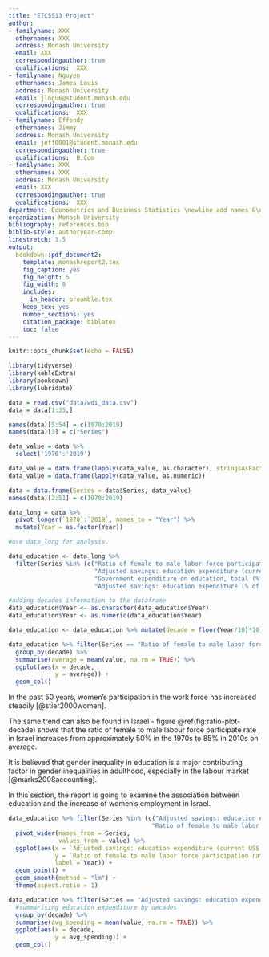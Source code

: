 ```yaml
---
title: "ETC5513 Project"
author:
- familyname: XXX
  othernames: XXX
  address: Monash University
  email: XXX
  correspondingauthor: true
  qualifications:  XXX
- familyname: Nguyen
  othernames: James Louis
  address: Monash University
  email: jlngu6@student.monash.edu
  correspondingauthor: true
  qualifications:  XXX
- familyname: Effendy
  othernames: Jimmy
  address: Monash University
  email: jeff0001@student.monash.edu
  correspondingauthor: true
  qualifications:  B.Com
- familyname: XXX
  othernames: XXX
  address: Monash University
  email: XXX
  correspondingauthor: true
  qualifications:  XXX
department: Econometrics and Business Statistics \newline add names &\newline add names
organization: Monash University
bibliography: references.bib
biblio-style: authoryear-comp
linestretch: 1.5
output:
  bookdown::pdf_document2:
    template: monashreport2.tex
    fig_caption: yes
    fig_height: 5
    fig_width: 8
    includes:
      in_header: preamble.tex
    keep_tex: yes
    number_sections: yes
    citation_package: biblatex
    toc: false
---
```


```r
knitr::opts_chunk$set(echo = FALSE)
```

```r
library(tidyverse)
library(kableExtra)
library(bookdown)
library(lubridate)
```


```r
data = read.csv("data/wdi_data.csv")
data = data[1:35,]

names(data)[5:54] = c(1970:2019)
names(data)[3] = c("Series")

data_value = data %>%
  select('1970':'2019')

data_value = data.frame(lapply(data_value, as.character), stringsAsFactors =FALSE)
data_value = data.frame(lapply(data_value, as.numeric))

data = data.frame(Series = data$Series, data_value)
names(data)[2:51] = c(1970:2019)

data_long = data %>%
  pivot_longer(`1970`:`2019`, names_to = "Year") %>%
  mutate(Year = as.factor(Year))

#use data_long for analysis.
```


\section*{Introduction}

\section*{Motivation}

\section*{}

\section*{}

\section*{Education}

```r
data_education <- data_long %>% 
  filter(Series %in% (c("Ratio of female to male labor force participation rate (%) (national estimate)",
                        "Adjusted savings: education expenditure (current US$)",
                        "Government expenditure on education, total (% of GDP)",
                        "Adjusted savings: education expenditure (% of GNI)")))

#adding decades information to the dataframe
data_education$Year <- as.character(data_education$Year)
data_education$Year <- as.numeric(data_education$Year)

data_education <- data_education %>% mutate(decade = floor(Year/10)*10)

```

```r

data_education %>% filter(Series == "Ratio of female to male labor force participation rate (%) (national estimate)") %>%
  group_by(decade) %>% 
  summarise(average = mean(value, na.rm = TRUE)) %>% 
  ggplot(aes(x = decade,
             y = average)) +
  geom_col()
```

In the past 50 years, women's participation in the work force has increased steadily [@stier2000women].

The same trend can also be found in Israel - figure \@ref(fig:ratio-plot-decade) shows that the ratio of female to male labour force participate rate in Israel increases from approximately 50% in the 1970s to 85% in 2010s on average.

It is believed that gender inequality in education is a major contributing factor in gender inequalities in adulthood, especially in the labour market [@marks2008accounting].

In this section, the report is going to examine the association between education and the increase of women's employment in Israel.

```r

data_education %>% filter(Series %in% (c("Adjusted savings: education expenditure (current US$)",
                                        "Ratio of female to male labor force participation rate (%) (national estimate)"))) %>%
  pivot_wider(names_from = Series,
              values_from = value) %>% 
  ggplot(aes(x = `Adjusted savings: education expenditure (current US$)`,
             y = `Ratio of female to male labor force participation rate (%) (national estimate)`,
             label = Year)) +
  geom_point() +
  geom_smooth(method = "lm") +
  theme(aspect.ratio = 1)

```

\subsection*{Education in Israel}

```r
data_education %>% filter(Series == "Adjusted savings: education expenditure (current US$)") %>%
  #summarising education expenditure by decades
  group_by(decade) %>%
  summarise(avg_spending = mean(value, na.rm = TRUE)) %>% 
  ggplot(aes(x = decade,
             y = avg_spending)) +
  geom_col()
```

\section*{}

\section*{Model}

\section*{Conclusion}